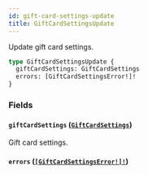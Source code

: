 ```yaml
---
id: gift-card-settings-update
title: GiftCardSettingsUpdate
---
```


Update gift card settings.

```graphql
type GiftCardSettingsUpdate {
  giftCardSettings: GiftCardSettings
  errors: [GiftCardSettingsError!]!
}
```

### Fields

#### `giftCardSettings` ([`GiftCardSettings`](../../../developer/api-reference/objects/gift-card-settings))

Gift card settings.

#### `errors` ([`[GiftCardSettingsError!]!`](../../../developer/api-reference/objects/gift-card-settings-error))
